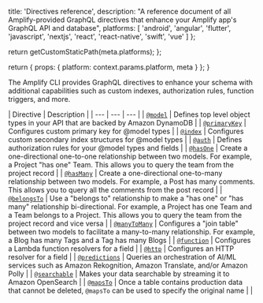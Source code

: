 
  title: 'Directives reference',
  description:
    "A reference document of all Amplify-provided GraphQL directives that enhance your Amplify app's GraphQL API and database",
  platforms: [
    'android',
    'angular',
    'flutter',
    'javascript',
    'nextjs',
    'react',
    'react-native',
    'swift',
    'vue'
  ]
};

  return getCustomStaticPath(meta.platforms);
};

  return {
    props: {
      platform: context.params.platform,
      meta
    }
  };
}

The Amplify CLI provides GraphQL directives to enhance your schema with additional capabilities such as custom indexes, authorization rules, function triggers, and more.

| Directive | Description |
| --- | --- | --- |
| [`@model`](/[platform]/tools/cli/graphqlapi/data-modeling/) | Defines top level object types in your API that are backed by Amazon DynamoDB |
| [`@primaryKey`](/[platform]/tools/cli/graphqlapi/data-modeling/#configure-a-primary-key) | Configures custom primary key for @model types |
| [`@index`](/[platform]/tools/cli/graphqlapi/data-modeling/#configure-a-secondary-index) | Configures custom secondary index structures for @model types |
| [`@auth`](/[platform]/build-a-backend/graphqlapi/customize-auth/) | Defines authorization rules for your @model types and fields |
| [`@hasOne`](/[platform]/tools/cli/graphqlapi/data-modeling/#has-one-relationship) | Create a one-directional one-to-one relationship between two models. For example, a Project "has one" Team. This allows you to query the team from the project record |
| [`@hasMany`](/[platform]/tools/cli/graphqlapi/data-modeling/#has-many-relationship) | Create a one-directional one-to-many relationship between two models. For example, a Post has many comments. This allows you to query all the comments from the post record |
| [`@belongsTo`](/[platform]/tools/cli/graphqlapi/data-modeling/#belongs-to-relationship) | Use a "belongs to" relationship to make a "has one" or "has many" relationship bi-directional. For example, a Project has one Team and a Team belongs to a Project. This allows you to query the team from the project record and vice versa |
| [`@manyToMany`](/[platform]/tools/cli/graphqlapi/data-modeling/#many-to-many-relationship) | Configures a "join table" between two models to facilitate a many-to-many relationship. For example, a Blog has many Tags and a Tag has many Blogs |
| [`@function`](/[platform]/tools/cli/graphqlapi/custom-business-logic/#lambda-function-resolver) | Configures a Lambda function resolvers for a field |
| [`@http`](/[platform]/tools/cli/graphqlapi/custom-business-logic/#http-resolver) | Configures an HTTP resolver for a field |
| [`@predictions`](/[platform]/tools/cli/graphqlapi/connect-machine-learning-services/) | Queries an orchestration of AI/ML services such as Amazon Rekognition, Amazon Translate, and/or Amazon Polly |
| [`@searchable`](/[platform]/tools/cli/graphqlapi/search-and-result-aggregations/) | Makes your data searchable by streaming it to Amazon OpenSearch |
| [`@mapsTo`](/[platform]/tools/cli/graphqlapi/schema-evolution/) | Once a table contains production data that cannot be deleted, `@mapsTo` can be used to specify the original name |  |
